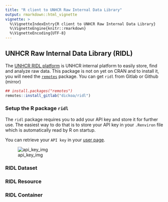 ```yaml
---
title: "R client to UNHCR Raw Internal Data Library"
output: rmarkdown::html_vignette
vignette: >
  %\VignetteIndexEntry{R client to UNHCR Raw Internal Data Library}
  %\VignetteEngine{knitr::rmarkdown}
  %\VignetteEncoding{UTF-8}
---
```


## UNHCR Raw Internal Data Library (RIDL)

The [UNHCR RIDL platform](https://ridl.unhcr.org) is UNHCR internal platform to easily store, find and analyze raw data.
This package is not on yet on CRAN and to install it, you will need the [`remotes`](https://github.com/r-lib/remotes) package.
You can get `ridl` from Gitlab or Github (mirror)

```r
## install.packages("remotes")
remotes::install_gitlab("dickoa/ridl")
```


### Setup the R package `ridl`

The `ridl` package requires you to add your API key and store it for further use. The easiest way to do that is to store your API key in your `.Renviron` file which is automatically read by R on startup.

You can retrieve your `API key` in your [user page](https://ridl.unhcr.org/user/).


![api_key_img](../man/figures/ridl_api_key.png)


### RIDL Dataset

### RIDL Resource

### RIDL Container